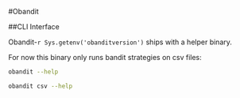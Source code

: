 #Obandit

##CLI Interface

Obandit-`r Sys.getenv('obanditversion')` ships with a helper binary.

For now this binary only runs bandit strategies on csv files:


```bash
obandit --help
```

```bash
obandit csv --help
```
